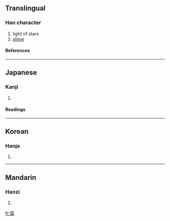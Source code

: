 {{see|晰}}

==Translingual==
===Han character===
{{Han char|rn=72|rad=日|as=07|sn=11|four=5260<sub>2</sub>|canj=手中日 (QLA)}}
# light of stars
# [[shine]]
====References====
{{Han ref|kx=0496.030|dkj=13953|dj=0862.080|hdz=21510.080|uh=6662|ud=26210|bh=D5AE|bd=54702}}

----
==Japanese==
===Kanji===
{{ja-kanji|grade=|rs=日07}}
# {{defn|Japanese}} 
====Readings====
{{ja-readings|on=[[せつ]] (setsu), [[せい]] (sei)|kun=[[あきらか]] (akiraka)}}

----
==Korean==
===Hanja===
{{ko-hanja|hangeul=[[절]], [[제]]|eumhun=|rv=jeol, je|mr=chŏl, che|y=cel, cey}}
# {{defn|Korean}}

----
==Mandarin==
===Hanzi===
{{cmn-hanzi|pin=[[zhē]] (zhe1)|wg=che<sup>1</sup>}}
# {{defn|Mandarin}}

[[fr:晢]]
